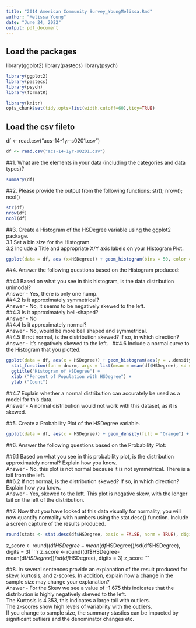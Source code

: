 ---
title: "2014 American Community Survey_YoungMelissa.Rmd"
author: "Melissa Young"
date: "June 24, 2022"
output: pdf_document
---

## Load the packages
library(ggplot2)
library(pastecs)
library(psych)

```{r}
library(ggplot2)
library(pastecs)
library(psych)
library(formatR)
```

```{r, echo = F}
library(knitr)
opts_chunk$set(tidy.opts=list(width.cutoff=60),tidy=TRUE)
```

## Load the csv fileto
df <- read.csv("acs-14-1yr-s0201.csv")
```{r}
df <- read.csv("acs-14-1yr-s0201.csv")
```


##1. What are the elements in your data (including the categories and data types)?

```{r}
summary(df)
```

##2. Please provide the output from the following functions: str(); nrow(); ncol()
```{r}
str(df)
nrow(df)
ncol(df)
```

##3. Create a Histogram of the HSDegree variable using the ggplot2 package.\
3.1 Set a bin size for the Histogram.\
3.2 Include a Title and appropriate X/Y axis labels on your Histogram Plot.
```{r}
ggplot(data = df, aes (x=HSDegree)) + geom_histogram(bins = 50, color = "black", fill = "blue", alpha = 0.7) + ggtitle("Histogram of HSDegree") + xlab("Percent of Population with HSDegree") + ylab("Count")
```

##4. Answer the following questions based on the Histogram produced: \

##4.1 Based on what you see in this histogram, is the data distribution unimodal? \
Answer - Yes, there is only one hump. \
##4.2 Is it approximately symmetrical? \
Answer - No, it seems to be negatively skewed to the left. \
##4.3 Is it approximately bell-shaped? \
Answer - No \
##4.4 Is it approximately normal? \
Answer - No, would be more bell shaped and symmetrical. \
##4.5 If not normal, is the distribution skewed? If so, in which direction? \
Answer - It's negatively skewed to the left. \ 
##4.6 Include a normal curve to the Histogram that you plotted. \

```{r}
ggplot(data = df, aes(x = HSDegree)) + geom_histogram(aes(y = ..density..), bins = 50, colour = "black", fill = "blue", alpha = 0.7) +
  stat_function(fun = dnorm, args = list(mean = mean(df$HSDegree), sd = sd(df$HSDegree)), color = "red") + 
  ggtitle("Histogram of HSDegree") +
  xlab ("Percent of Population with HSDegree") +
  ylab ("Count")
```


##4.7 Explain whether a normal distribution can accurately be used as a model for this data. \
Answer - A normal distribution would not work with this dataset, as it is skewed.\

##5. Create a Probability Plot of the HSDegree variable.
```{r}
ggplot(data = df, aes(x = HSDegree)) + geom_density(fill = "Orange") + ggtitle("Probabilty Plot of HSDegree") + xlab("Percent of Population with HSDegree") + ylab("Density") 
```

##6. Answer the following questions based on the Probability Plot: \

##6.1 Based on what you see in this probability plot, is the distribution approximately normal? Explain how you know.\
Answer - No, this plot is not normal because it is not symmetrical. There is a tail from the left. \
##6.2 If not normal, is the distribution skewed? If so, in which direction? Explain how you know. \
Answer - Yes, skewed to the left. This plot is negative skew, with the longer tail on the left of the distribution. \

##7. Now that you have looked at this data visually for normality, you will now quantify normality with numbers using the stat.desc() function. Include a screen capture of the results produced.
```{r}
round(stats <- stat.desc(df$HSDegree, basic = FALSE, norm = TRUE), digits = 3)
```

z_score <- round((df$HSDegree-mean(df$HSDegree))/sd(df$HSDegree), digits = 3)
```{r}
z_score <- round((df$HSDegree-mean(df$HSDegree))/sd(df$HSDegree), digits = 3)
z_score
```



##8. In several sentences provide an explanation of the result produced for skew, kurtosis, and z-scores. In addition, explain how a change in the sample size may change your explanation? \
Answer - For the Skew we see a value of -1.675 this indicates that the distribution is highly negatively skewed to the left.\
The Kurtosis is 4.353, this indicates a large tail with outliers. \
The z-scores show high levels of variability with the outliers. \
If you change to sample size, the summary stastics can be impacted by significant outliers and the denominator changes etc. 


